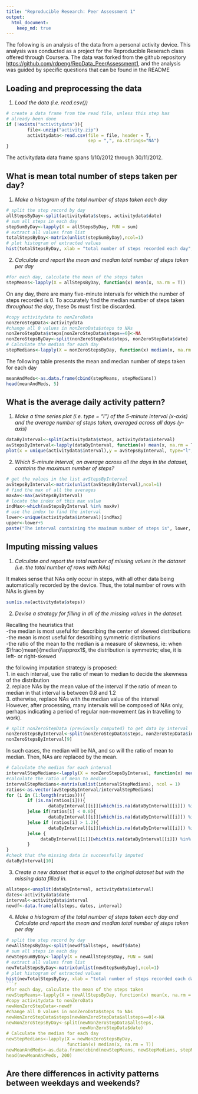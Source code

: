 ```yaml
---
title: "Reproducible Research: Peer Assessment 1"
output: 
  html_document:
    keep_md: true
---
```

The following is an analysis of the data from a personal activity device. This analysis was conducted as a project for the Reproducible Reserach class offered through Coursera. The data was forked from the github repository <https://github.com/rdpeng/RepData_PeerAssessment1>, and the analysis was guided by specific questions that can be found in the README

## Loading and preprocessing the data
1. *Load the data (i.e. read.csv())*
```r
# create a data frame from the read file, unless this step has 
# already been done
if (!exists("activitydata")){
        file<-unzip("activity.zip")
        activitydata<-read.csv(file = file, header = T, 
                               sep = ",", na.strings="NA")
}
```
The activitydata data frame spans 1/10/2012 through 30/11/2012.   

## What is mean total number of steps taken per day?  
1. *Make a histogram of the total number of steps taken each day*  

```r
# split the step record by day
allStepsByDay<-split(activitydata$steps, activitydata$date)
# sum all steps in each day
stepSumByDay<-lapply(X = allStepsByDay, FUN = sum) 
# extract all values from list
totalStepsByDay<-matrix(unlist(stepSumByDay),ncol=1) 
# plot histogram of extracted values
hist(totalStepsByDay, xlab = "total number of steps recorded each day", main = "Histogram of total recorded steps between 1/10/2012 and 30/11/2012")
```

2. *Calculate and report the mean and median total number of steps taken per day*  
```r
#for each day, calculate the mean of the steps taken
stepMeans<-lapply(X = allStepsByDay, function(x) mean(x, na.rm = T))
```
On any day, there are many five-minute intervals for which the number of steps recorded is 0. To accurately find the median number of steps taken *throughout the day*, these 0s must first be discarded. 
```r
#copy activitydata to nonZeroData
nonZeroStepData<-activitydata
#change all 0 values in nonZeroData$steps to NAs 
nonZeroStepData$steps[nonZeroStepData$steps==0]<-NA 
nonZeroStepsByDay<-split(nonZeroStepData$steps, nonZeroStepData$date)
# Calculate the median for each day
stepMedians<-lapply(X = nonZeroStepsByDay, function(x) median(x, na.rm = T))
```

The following table presents the mean and median number of steps taken for each day
```r
meanAndMeds<-as.data.frame(cbind(stepMeans, stepMedians))
head(meanAndMeds, 5)
```


## What is the average daily activity pattern?

1. *Make a time series plot (i.e. type = "l") of the 5-minute interval (x-axis) and the average number of steps taken, averaged across all days (y-axis)*
```r
dataByInterval<-split(activitydata$steps, activitydata$interval)
avStepsByInterval<-lapply(dataByInterval, function(x) mean(x, na.rm = T))
plot(x = unique(activitydata$interval),y = avStepsByInterval, type="l", xlab = "Five Minute Intervals", ylab = "Average number of steps taken", main = "Time series plot of interval vs average steps")
```

2. *Which 5-minute interval, on average across all the days in the dataset, contains the maximum number of steps?*

```r
# get the values in the list avStepsByInterval 
avStepsByInterval<-matrix(unlist(avStepsByInterval),ncol=1)
# find the max of all the averages
maxAv<-max(avStepsByInterval)
# locate the index of this max value
indMax<-which(avStepsByInterval %in% maxAv)
# use the index to find the interval
lower<-unique(activitydata$interval)[indMax]
upper<-lower+5
paste("The interval containing the maximum number of steps is", lower, "(to", upper, "), and the maximum average number of steps is", maxAv, sep = " ")

```

## Imputing missing values
1. *Calculate and report the total number of missing values in the dataset (i.e. the total number of rows with NAs)*  

It makes sense that NAs only occur in steps, with all other data being automatically recorded by the device. Thus, the total number of rows with NAs is given by
```r
sum(is.na(activitydata$steps))
```
2. *Devise a strategy for filling in all of the missing values in the dataset. *  

Recalling the heuristics that  
-the median is most useful for describing the center of skewed distributions  
-the mean is most useful for describing symmetric distributions  
-the ratio of the mean to the median is a measure of skewness, ie: when $\frac{mean}{median}\approx1$, the distribution is symmetric; else, it is left- or right-skewed

the following imputation strategy is proposed:  
1. in each interval, use the ratio of mean to median to decide the skewness of the distribution  
2. replace NAs by the mean value of the interval if the ratio of mean to median in that interval is between 0.8 and 1.2  
3. otherwise, replace NAs with the median value of the interval  
However, after processing, many intervals will be composed of NAs only, perhaps indicating a period of regular non-movement (as in travelling to work). 
```r
# split nonZeroStepData (previously computed) to get data by interval
nonZeroStepsByInterval<-split(nonZeroStepData$steps, nonZeroStepData$interval)
nonZeroStepsByInterval[9]
```
In such cases, the median will be NA, and so will the ratio of mean to median. Then, NAs are replaced by the mean. 
```r
# Calculate the median for each interval
intervalStepMedians<-lapply(X = nonZeroStepsByInterval, function(x) median(x, na.rm = T))
#calculate the ratio of mean to median
intervalStepMedians<-matrix(unlist(intervalStepMedians), ncol = 1)
ratios<-as.vector(avStepsByInterval/intervalStepMedians)
for (i in (1:length(ratios))){
        if (is.na(ratios[i])){
                dataByInterval[[i]][which(is.na(dataByInterval[[i]]) %in% T)]<-avStepsByInterval[i]
        }else if(ratios[i] < 0.8){ 
                dataByInterval[[i]][which(is.na(dataByInterval[[i]]) %in% T)]<-avStepsByInterval[i]
        }else if (ratios[i] > 1.2){
                dataByInterval[[i]][which(is.na(dataByInterval[[i]]) %in% T)]<-avStepsByInterval[i]
        }else {
             dataByInterval[[i]][which(is.na(dataByInterval[[i]]) %in% T)]<-intervalStepMedians[i]
        }
}
#check that the missing data is successfully imputed
dataByInterval[10]
```

3. *Create a new dataset that is equal to the original dataset but with the missing data filled in.*
```r
allsteps<-unsplit(dataByInterval, activitydata$interval)
dates<-activitydata$date
interval<-activitydata$interval
newdf<-data.frame(allsteps, dates, interval)
```
4. *Make a histogram of the total number of steps taken each day and Calculate and report the mean and median total number of steps taken per day*  
```r
# split the step record by day
newAllStepsByDay<-split(newdf$allsteps, newdf$date)
# sum all steps in each day
newStepSumByDay<-lapply(X = newAllStepsByDay, FUN = sum) 
# extract all values from list
newTotalStepsByDay<-matrix(unlist(newStepSumByDay),ncol=1) 
# plot histogram of extracted values
hist(newTotalStepsByDay, xlab = "total number of steps recorded each day", main = "Total recorded steps between 1/10/2012 and 30/11/2012 (NA replaced)")
```r
#for each day, calculate the mean of the steps taken
newStepMeans<-lapply(X = newAllStepsByDay, function(x) mean(x, na.rm = T))
#copy activitydata to nonZeroData
newNonZeroStepData<-newdf
#change all 0 values in nonZeroData$steps to NAs 
newNonZeroStepData$steps[newNonZeroStepData$allsteps==0]<-NA 
newNonZeroStepsByDay<-split(newNonZeroStepData$allsteps, 
                            newNonZeroStepData$date)
# Calculate the median for each day
newStepMedians<-lapply(X = newNonZeroStepsByDay, 
                       function(x) median(x, na.rm = T))
newMeanAndMeds<-as.data.frame(cbind(newStepMeans, newStepMedians, stepMeans, stepMedians))
head(newMeanAndMeds, 200)
```

## Are there differences in activity patterns between weekdays and weekends?
